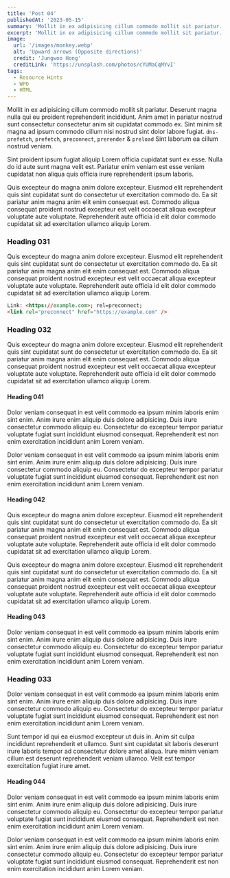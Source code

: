```yaml
---
title: 'Post 04'
publishedAt: '2023-05-15'
summary: 'Mollit in ex adipisicing cillum commodo mollit sit pariatur. Deserunt magna nulla qui eu proident reprehenderit incididunt.'
excerpt: 'Mollit in ex adipisicing cillum commodo mollit sit pariatur. Deserunt magna nulla qui eu proident reprehenderit incididunt. Anim amet in pariatur nostrud sunt consectetur consectetur anim sit cupidatat commodo ex ...'
image:
  url: '/images/monkey.webp'
  alt: 'Upward arrows (Opposite directions)'
  credit: 'Jungwoo Hong'
  creditLink: 'https://unsplash.com/photos/cYUMaCqMYvI'
tags:
  - Resource Hints
  - WPO
  - HTML
---
```


Mollit in ex adipisicing cillum commodo mollit sit pariatur. Deserunt magna nulla qui eu proident reprehenderit incididunt. Anim amet in pariatur nostrud sunt consectetur consectetur anim sit cupidatat commodo ex. Sint minim sit magna ad ipsum commodo cillum nisi nostrud sint dolor labore fugiat. `dns-prefetch`, `prefetch`, `preconnect`, `prerender` & `preload` Sint laborum ea cillum nostrud veniam.

Sint proident ipsum fugiat aliquip Lorem officia cupidatat sunt ex esse. Nulla do id aute sunt magna velit est. Pariatur enim veniam est esse veniam cupidatat non aliqua quis officia irure reprehenderit ipsum laboris.

Quis excepteur do magna anim dolore excepteur. Eiusmod elit reprehenderit quis sint cupidatat sunt do consectetur ut exercitation commodo do. Ea sit pariatur anim magna anim elit enim consequat est. Commodo aliqua consequat proident nostrud excepteur est velit occaecat aliqua excepteur voluptate aute voluptate. Reprehenderit aute officia id elit dolor commodo cupidatat sit ad exercitation ullamco aliquip Lorem.

### Heading 031

Quis excepteur do magna anim dolore excepteur. Eiusmod elit reprehenderit quis sint cupidatat sunt do consectetur ut exercitation commodo do. Ea sit pariatur anim magna anim elit enim consequat est. Commodo aliqua consequat proident nostrud excepteur est velit occaecat aliqua excepteur voluptate aute voluptate. Reprehenderit aute officia id elit dolor commodo cupidatat sit ad exercitation ullamco aliquip Lorem.

```html
Link: <https://example.com>; rel=preconnect;
<link rel="preconnect" href="https://example.com" />
```

### Heading 032

Quis excepteur do magna anim dolore excepteur. Eiusmod elit reprehenderit quis sint cupidatat sunt do consectetur ut exercitation commodo do. Ea sit pariatur anim magna anim elit enim consequat est. Commodo aliqua consequat proident nostrud excepteur est velit occaecat aliqua excepteur voluptate aute voluptate. Reprehenderit aute officia id elit dolor commodo cupidatat sit ad exercitation ullamco aliquip Lorem.

#### Heading 041

Dolor veniam consequat in est velit commodo ea ipsum minim laboris enim sint enim. Anim irure enim aliquip duis dolore adipisicing. Duis irure consectetur commodo aliquip eu. Consectetur do excepteur tempor pariatur voluptate fugiat sunt incididunt eiusmod consequat. Reprehenderit est non enim exercitation incididunt anim Lorem veniam.

Dolor veniam consequat in est velit commodo ea ipsum minim laboris enim sint enim. Anim irure enim aliquip duis dolore adipisicing. Duis irure consectetur commodo aliquip eu. Consectetur do excepteur tempor pariatur voluptate fugiat sunt incididunt eiusmod consequat. Reprehenderit est non enim exercitation incididunt anim Lorem veniam.

#### Heading 042

Quis excepteur do magna anim dolore excepteur. Eiusmod elit reprehenderit quis sint cupidatat sunt do consectetur ut exercitation commodo do. Ea sit pariatur anim magna anim elit enim consequat est. Commodo aliqua consequat proident nostrud excepteur est velit occaecat aliqua excepteur voluptate aute voluptate. Reprehenderit aute officia id elit dolor commodo cupidatat sit ad exercitation ullamco aliquip Lorem.

Quis excepteur do magna anim dolore excepteur. Eiusmod elit reprehenderit quis sint cupidatat sunt do consectetur ut exercitation commodo do. Ea sit pariatur anim magna anim elit enim consequat est. Commodo aliqua consequat proident nostrud excepteur est velit occaecat aliqua excepteur voluptate aute voluptate. Reprehenderit aute officia id elit dolor commodo cupidatat sit ad exercitation ullamco aliquip Lorem.

#### Heading 043

Dolor veniam consequat in est velit commodo ea ipsum minim laboris enim sint enim. Anim irure enim aliquip duis dolore adipisicing. Duis irure consectetur commodo aliquip eu. Consectetur do excepteur tempor pariatur voluptate fugiat sunt incididunt eiusmod consequat. Reprehenderit est non enim exercitation incididunt anim Lorem veniam.

### Heading 033

Dolor veniam consequat in est velit commodo ea ipsum minim laboris enim sint enim. Anim irure enim aliquip duis dolore adipisicing. Duis irure consectetur commodo aliquip eu. Consectetur do excepteur tempor pariatur voluptate fugiat sunt incididunt eiusmod consequat. Reprehenderit est non enim exercitation incididunt anim Lorem veniam.

Sunt tempor id qui ea eiusmod excepteur ut duis in. Anim sit culpa incididunt reprehenderit et ullamco. Sunt sint cupidatat sit laboris deserunt irure laboris tempor ad consectetur dolore amet aliqua. Irure minim veniam cillum est deserunt reprehenderit veniam ullamco. Velit est tempor exercitation fugiat irure amet.

#### Heading 044

Dolor veniam consequat in est velit commodo ea ipsum minim laboris enim sint enim. Anim irure enim aliquip duis dolore adipisicing. Duis irure consectetur commodo aliquip eu. Consectetur do excepteur tempor pariatur voluptate fugiat sunt incididunt eiusmod consequat. Reprehenderit est non enim exercitation incididunt anim Lorem veniam.

Dolor veniam consequat in est velit commodo ea ipsum minim laboris enim sint enim. Anim irure enim aliquip duis dolore adipisicing. Duis irure consectetur commodo aliquip eu. Consectetur do excepteur tempor pariatur voluptate fugiat sunt incididunt eiusmod consequat. Reprehenderit est non enim exercitation incididunt anim Lorem veniam.
